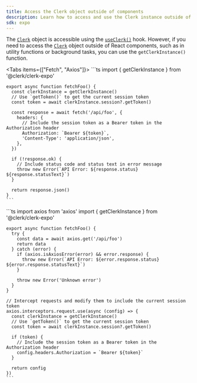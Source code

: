 ```yaml
---
title: Access the Clerk object outside of components
description: Learn how to access and use the Clerk instance outside of React components in Expo applications.
sdk: expo
---
```


The [`Clerk`](/docs/references/javascript/clerk) object is accessible using the [`useClerk()`](/docs/reference/general/hooks/use-clerk) hook. However, if you need to access the [`Clerk`](/docs/references/javascript/clerk) object outside of React components, such as in utility functions or background tasks, you can use the `getClerkInstance()` function.

<Tabs items={["Fetch", "Axios"]}>
  <Tab>
    ```ts
    import { getClerkInstance } from '@clerk/clerk-expo'

    export async function fetchFoo() {
      const clerkInstance = getClerkInstance()
      // Use `getToken()` to get the current session token
      const token = await clerkInstance.session?.getToken()

      const response = await fetch('/api/foo', {
        headers: {
          // Include the session token as a Bearer token in the Authorization header
          Authorization: `Bearer ${token}`,
          'Content-Type': 'application/json',
        },
      })

      if (!response.ok) {
        // Include status code and status text in error message
        throw new Error(`API Error: ${response.status} ${response.statusText}`)
      }

      return response.json()
    }
    ```
  </Tab>

  <Tab>
    ```ts
    import axios from 'axios'
    import { getClerkInstance } from '@clerk/clerk-expo'

    export async function fetchFoo() {
      try {
        const data = await axios.get('/api/foo')
        return data
      } catch (error) {
        if (axios.isAxiosError(error) && error.response) {
          throw new Error(`API Error: ${error.response.status} ${error.response.statusText}`)
        }

        throw new Error('Unknown error')
      }
    }

    // Intercept requests and modify them to include the current session token
    axios.interceptors.request.use(async (config) => {
      const clerkInstance = getClerkInstance()
      // Use `getToken()` to get the current session token
      const token = await clerkInstance.session?.getToken()

      if (token) {
        // Include the session token as a Bearer token in the Authorization header
        config.headers.Authorization = `Bearer ${token}`
      }

      return config
    })
    ```
  </Tab>
</Tabs>
